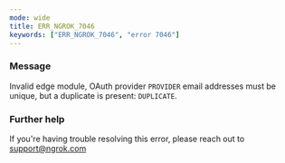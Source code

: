 ```yaml
---
mode: wide
title: ERR_NGROK_7046
keywords: ["ERR_NGROK_7046", "error 7046"]
---
```


### Message

Invalid edge module, OAuth provider `PROVIDER` email addresses must be unique, but a duplicate is present: `DUPLICATE`.

### Further help

If you're having trouble resolving this error, please reach out to [support@ngrok.com](mailto:support@ngrok.com?subject=Help%20with%20ERR_NGROK_7046)
